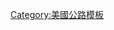{{Jcttop/core
|1={{{1}}}
|region=堪薩斯州
|region_col={{{state_col|}}}
|region_special={{{state_special|}}}
|former={{{former|}}}
|unnum={{{unnum|}}}
|sub1={{{county|}}}
|sub1name=縣
|sub2={{{location|}}}
|sub2_ref={{{location_ref|}}}
|unit=英里
|unit2=公里
|length_ref={{{length_ref|}}}
|old_ref={{{old_ref|}}}
|exit_ref={{{exit_ref|}}}
|name_ref={{{name_ref|}}}
|dest_ref={{{dest_ref|}}}
|notes_ref={{{notes_ref|}}}
|nosub1={{{nocty|}}}
}}<noinclude>[[Category:美國公路模板]]</noinclude>